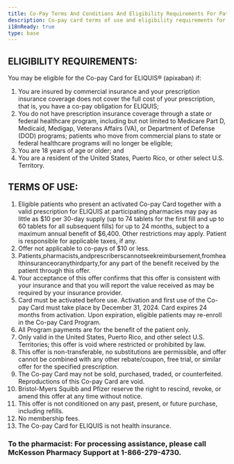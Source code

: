 ```yaml
---
title: Co-Pay Terms And Conditions And Eligibility Requirements For Patients
description: Co-pay card terms of use and eligibility requirements for patients.
i18nReady: true
type: base
---
```


## ELIGIBILITY REQUIREMENTS:

You may be eligible for the Co-pay Card for ELIQUIS® (apixaban) if:
1. You are insured by commercial insurance and your prescription insurance coverage does not cover the full cost of your prescription, that is, you have a co-pay obligation for ELIQUIS;
2. You do not have prescription insurance coverage through a state or federal healthcare program, including but not limited to Medicare Part D, Medicaid, Medigap, Veterans Affairs (VA), or Department of Defense (DOD) programs; patients who move from commercial plans to state or federal healthcare programs will no longer be eligible;
3. You are 18 years of age or older; and
4. You are a resident of the United States, Puerto Rico, or other select U.S. Territory.

## TERMS OF USE:
1. Eligible patients who present an activated Co-pay Card together with a valid prescription for ELIQUIS at participating pharmacies may pay as little as $10 per 30-day supply (up to 74 tablets for the first fill and up to 60 tablets for all subsequent fills) for up to 24 months, subject to a maximum annual benefit of $6,400. Other restrictions may apply. Patient is responsible for applicable taxes, if any.
2. Offer not applicable to co-pays of $10 or less.
3. Patients,pharmacists,andprescriberscannotseekreimbursement,fromhealthinsuranceoranythirdparty,for any part of the benefit received by the patient through this offer.
4. Your acceptance of this offer confirms that this offer is consistent with your insurance and that you will report the value received as may be required by your insurance provider.
5. Card must be activated before use. Activation and first use of the Co-pay Card must take place
by December 31, 2024. Card expires 24 months from activation. Upon expiration, eligible patients may re-enroll in the Co-pay Card Program.
6. All Program payments are for the benefit of the patient only.
7. Only valid in the United States, Puerto Rico, and other select U.S. Territories; this offer is void where restricted or prohibited by law.
8. This offer is non-transferable, no substitutions are permissible, and offer cannot be combined with any other rebate/coupon, free trial, or similar offer for the specified prescription.
9. The Co-pay Card may not be sold, purchased, traded, or counterfeited. Reproductions of this Co-pay Card are void.
10. Bristol-Myers Squibb and Pfizer reserve the right to rescind, revoke, or amend this offer at any time without notice.
11. This offer is not conditioned on any past, present, or future purchase, including refills.
12. No membership fees.
13. The Co-pay Card for ELIQUIS is not health insurance.

### To the pharmacist: For processing assistance, please call McKesson Pharmacy Support at 1-866-279-4730.